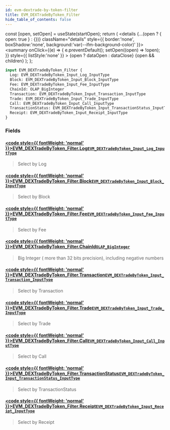```yaml
---
id: evm-dextrade-by-token-filter
title: EVM_DEXTradeByToken_Filter
hide_table_of_contents: false
---
```







  const [open, setOpen] = useState(startOpen);
  return (
    <details {...(open ? { open: true } : {})} className="details" style={{ border:'none', boxShadow:'none', background:'var(--ifm-background-color)' }}>
      <summary
        onClick={(e) => {
          e.preventDefault();
          setOpen((open) => !open);
        }}
        style={{ listStyle:'none' }}
      >
      {open ? dataOpen : dataClose}
      </summary>
      {open && children}
    </details>
  );
};







```graphql
input EVM_DEXTradeByToken_Filter {
  Log: EVM_DEXTradeByToken_Input_Log_InputType
  Block: EVM_DEXTradeByToken_Input_Block_InputType
  Fee: EVM_DEXTradeByToken_Input_Fee_InputType
  ChainId: OLAP_BigInteger
  Transaction: EVM_DEXTradeByToken_Input_Transaction_InputType
  Trade: EVM_DEXTradeByToken_Input_Trade_InputType
  Call: EVM_DEXTradeByToken_Input_Call_InputType
  TransactionStatus: EVM_DEXTradeByToken_Input_TransactionStatus_InputType
  Receipt: EVM_DEXTradeByToken_Input_Receipt_InputType
}
```




### Fields

#### [<code style={{ fontWeight: 'normal' }}>EVM_DEXTradeByToken_Filter.<b>Log</b></code>](#)<Bullet />[`EVM_DEXTradeByToken_Input_Log_InputType`](/docs/graphql-reference/inputs/evm-dextrade-by-token-input-log-input-type) <Badge class="secondary" text="input"/>
> Select by Log
> 

#### [<code style={{ fontWeight: 'normal' }}>EVM_DEXTradeByToken_Filter.<b>Block</b></code>](#)<Bullet />[`EVM_DEXTradeByToken_Input_Block_InputType`](/docs/graphql-reference/inputs/evm-dextrade-by-token-input-block-input-type) <Badge class="secondary" text="input"/>
> Select by Block
> 

#### [<code style={{ fontWeight: 'normal' }}>EVM_DEXTradeByToken_Filter.<b>Fee</b></code>](#)<Bullet />[`EVM_DEXTradeByToken_Input_Fee_InputType`](/docs/graphql-reference/inputs/evm-dextrade-by-token-input-fee-input-type) <Badge class="secondary" text="input"/>
> Select by Fee
> 

#### [<code style={{ fontWeight: 'normal' }}>EVM_DEXTradeByToken_Filter.<b>ChainId</b></code>](#)<Bullet />[`OLAP_BigInteger`](/docs/graphql-reference/inputs/olap-big-integer) <Badge class="secondary" text="input"/>
> Big Integer ( more than 32 bits precision), including negative numbers
> 

#### [<code style={{ fontWeight: 'normal' }}>EVM_DEXTradeByToken_Filter.<b>Transaction</b></code>](#)<Bullet />[`EVM_DEXTradeByToken_Input_Transaction_InputType`](/docs/graphql-reference/inputs/evm-dextrade-by-token-input-transaction-input-type) <Badge class="secondary" text="input"/>
> Select by Transaction
> 

#### [<code style={{ fontWeight: 'normal' }}>EVM_DEXTradeByToken_Filter.<b>Trade</b></code>](#)<Bullet />[`EVM_DEXTradeByToken_Input_Trade_InputType`](/docs/graphql-reference/inputs/evm-dextrade-by-token-input-trade-input-type) <Badge class="secondary" text="input"/>
> Select by Trade
> 

#### [<code style={{ fontWeight: 'normal' }}>EVM_DEXTradeByToken_Filter.<b>Call</b></code>](#)<Bullet />[`EVM_DEXTradeByToken_Input_Call_InputType`](/docs/graphql-reference/inputs/evm-dextrade-by-token-input-call-input-type) <Badge class="secondary" text="input"/>
> Select by Call
> 

#### [<code style={{ fontWeight: 'normal' }}>EVM_DEXTradeByToken_Filter.<b>TransactionStatus</b></code>](#)<Bullet />[`EVM_DEXTradeByToken_Input_TransactionStatus_InputType`](/docs/graphql-reference/inputs/evm-dextrade-by-token-input-transaction-status-input-type) <Badge class="secondary" text="input"/>
> Select by TransactionStatus
> 

#### [<code style={{ fontWeight: 'normal' }}>EVM_DEXTradeByToken_Filter.<b>Receipt</b></code>](#)<Bullet />[`EVM_DEXTradeByToken_Input_Receipt_InputType`](/docs/graphql-reference/inputs/evm-dextrade-by-token-input-receipt-input-type) <Badge class="secondary" text="input"/>
> Select by Receipt
> 



